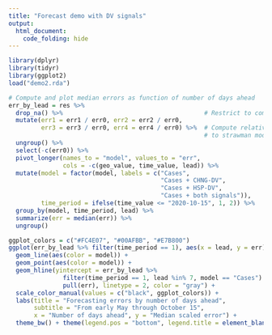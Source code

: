 ```yaml
---
title: "Forecast demo with DV signals"
output:
  html_document:
    code_folding: hide
---
```

```r
library(dplyr)
library(tidyr)
library(ggplot2)
load("demo2.rda")

# Compute and plot median errors as function of number of days ahead
err_by_lead = res %>%
  drop_na() %>%                                       # Restrict to common time
  mutate(err1 = err1 / err0, err2 = err2 / err0,
         err3 = err3 / err0, err4 = err4 / err0) %>%  # Compute relative error
                                                      # to strawman model
  ungroup() %>%
  select(-c(err0)) %>%
  pivot_longer(names_to = "model", values_to = "err",
               cols = -c(geo_value, time_value, lead)) %>%
  mutate(model = factor(model, labels = c("Cases", 
                                          "Cases + CHNG-DV",
                                          "Cases + HSP-DV",
                                          "Cases + both signals")),
         time_period = ifelse(time_value <= "2020-10-15", 1, 2)) %>%
  group_by(model, time_period, lead) %>%
  summarize(err = median(err)) %>% 
  ungroup()

ggplot_colors = c("#FC4E07", "#00AFBB", "#E7B800")
ggplot(err_by_lead %>% filter(time_period == 1), aes(x = lead, y = err)) + 
  geom_line(aes(color = model)) + 
  geom_point(aes(color = model)) + 
  geom_hline(yintercept = err_by_lead %>% 
               filter(time_period == 1, lead %in% 7, model == "Cases") %>% 
               pull(err), linetype = 2, color = "gray") +
  scale_color_manual(values = c("black", ggplot_colors)) +
  labs(title = "Forecasting errors by number of days ahead",
       subtitle = "From early May through October 15",
       x = "Number of days ahead", y = "Median scaled error") +
  theme_bw() + theme(legend.pos = "bottom", legend.title = element_blank())
```